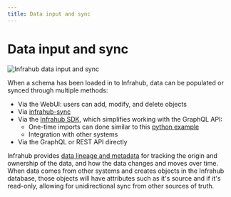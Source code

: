 ```yaml
---
title: Data input and sync
---
```


# Data input and sync

![Infrahub data input and sync](./../media/overview-data.excalidraw.svg)

When a schema has been loaded in to Infrahub, data can be populated or synced through multiple methods:

- Via the WebUI: users can add, modify, and delete objects
- Via [infrahub-sync](https://docs.infrahub.app/sync/)
- Via the [Infrahub SDK](../python-sdk/), which simplifies working with the GraphQL API:
  - One-time imports can done similar to this [python example](https://github.com/opsmill/infrahub-demo-dc-fabric/blob/main/generators/create_basic.py)
  - Integration with other systems
- Via the GraphQL or REST API directly

Infrahub provides [data lineage and metadata](../topics/metadata.mdx) for tracking the origin and ownership of the data, and how the data changes and moves over time. When data comes from other systems and creates objects in the Infrahub database, those objects will have attributes such as it's source and if it's read-only, allowing for unidirectional sync from other sources of truth.
